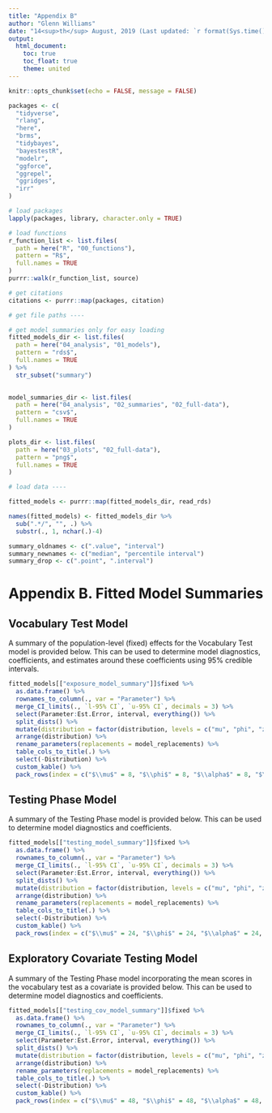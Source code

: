 ```yaml
---
title: "Appendix B"
author: "Glenn Williams"
date: "14<sup>th</sup> August, 2019 (Last updated: `r format(Sys.time(), '%d<sup>th</sup> %B, %Y')`)"
output: 
  html_document:
    toc: true
    toc_float: true
    theme: united
---
```


```r
knitr::opts_chunk$set(echo = FALSE, message = FALSE)

packages <- c(
  "tidyverse",
  "rlang",
  "here",
  "brms",
  "tidybayes",
  "bayestestR",
  "modelr",
  "ggforce",
  "ggrepel",
  "ggridges",
  "irr"
)

# load packages
lapply(packages, library, character.only = TRUE)

# load functions
r_function_list <- list.files(
  path = here("R", "00_functions"), 
  pattern = "R$",
  full.names = TRUE
)
purrr::walk(r_function_list, source)

# get citations
citations <- purrr::map(packages, citation)

# get file paths ----

# get model summaries only for easy loading
fitted_models_dir <- list.files(
  path = here("04_analysis", "01_models"),
  pattern = "rds$",
  full.names = TRUE
) %>% 
  str_subset("summary")
  

model_summaries_dir <- list.files(
  path = here("04_analysis", "02_summaries", "02_full-data"),
  pattern = "csv$",
  full.names = TRUE
)

plots_dir <- list.files(
  path = here("03_plots", "02_full-data"),
  pattern = "png$",
  full.names = TRUE
)

# load data ----

fitted_models <- purrr::map(fitted_models_dir, read_rds)

names(fitted_models) <- fitted_models_dir %>% 
  sub(".*/", "", .) %>% 
  substr(., 1, nchar(.)-4)
```

```r
summary_oldnames <- c(".value", "interval")
summary_newnames <- c("median", "percentile interval")
summary_drop <- c(".point", ".interval")
```

# Appendix B. Fitted Model Summaries

## Vocabulary Test Model

A summary of the population-level (fixed) effects for the Vocabulary Test model is provided below. This can be used to determine model diagnostics, coefficients, and estimates around these coefficients using 95% credible intervals. 

```r
fitted_models[["exposure_model_summary"]]$fixed %>%
  as.data.frame() %>% 
  rownames_to_column(., var = "Parameter") %>% 
  merge_CI_limits(., `l-95% CI`, `u-95% CI`, decimals = 3) %>%
  select(Parameter:Est.Error, interval, everything()) %>% 
  split_dists() %>% 
  mutate(distribution = factor(distribution, levels = c("mu", "phi", "zoi", "coi"))) %>% 
  arrange(distribution) %>%
  rename_parameters(replacements = model_replacements) %>%
  table_cols_to_title(.) %>% 
  select(-Distribution) %>% 
  custom_kable() %>% 
  pack_rows(index = c("$\\mu$" = 8, "$\\phi$" = 8, "$\\alpha$" = 8, "$\\gamma$" = 8))
```

## Testing Phase Model

A summary of the Testing Phase model is provided below. This can be used to determine model diagnostics and coefficients. 

```r
fitted_models[["testing_model_summary"]]$fixed %>% 
  as.data.frame() %>% 
  rownames_to_column(., var = "Parameter") %>% 
  merge_CI_limits(., `l-95% CI`, `u-95% CI`, decimals = 3) %>%
  select(Parameter:Est.Error, interval, everything()) %>% 
  split_dists() %>% 
  mutate(distribution = factor(distribution, levels = c("mu", "phi", "zoi", "coi"))) %>% 
  arrange(distribution) %>%
  rename_parameters(replacements = model_replacements) %>%
  table_cols_to_title(.) %>% 
  select(-Distribution) %>% 
  custom_kable() %>% 
  pack_rows(index = c("$\\mu$" = 24, "$\\phi$" = 24, "$\\alpha$" = 24, "$\\gamma$" = 24))
```

## Exploratory Covariate Testing Model

A summary of the Testing Phase model incorporating the mean scores in the vocabulary test as a covariate is provided below. This can be used to determine model diagnostics and coefficients. 

```r
fitted_models[["testing_cov_model_summary"]]$fixed %>%
  as.data.frame() %>% 
  rownames_to_column(., var = "Parameter") %>% 
  merge_CI_limits(., `l-95% CI`, `u-95% CI`, decimals = 3) %>%
  select(Parameter:Est.Error, interval, everything()) %>% 
  split_dists() %>% 
  mutate(distribution = factor(distribution, levels = c("mu", "phi", "zoi", "coi"))) %>% 
  arrange(distribution) %>%
  rename_parameters(replacements = model_replacements) %>%
  table_cols_to_title(.) %>% 
  select(-Distribution) %>% 
  custom_kable() %>% 
  pack_rows(index = c("$\\mu$" = 48, "$\\phi$" = 48, "$\\alpha$" = 48, "$\\gamma$" = 48))
```